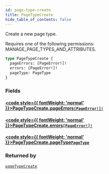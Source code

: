 ```yaml
---
id: page-type-create
title: PageTypeCreate
hide_table_of_contents: false
---
```








Create a new page type. 

Requires one of the following permissions: MANAGE_PAGE_TYPES_AND_ATTRIBUTES.

```graphql
type PageTypeCreate {
  pageErrors: [PageError!]!
  errors: [PageError!]!
  pageType: PageType
}
```


### Fields

#### [<code style={{ fontWeight: 'normal' }}>PageTypeCreate.<b>pageErrors</b></code>](#)<Bullet />[`[PageError!]!`](../../../developer/api-reference/objects/page-error) <Badge class="secondary" text="non-null"/> <Badge class="secondary" text="object"/>
> 
> 

#### [<code style={{ fontWeight: 'normal' }}>PageTypeCreate.<b>errors</b></code>](#)<Bullet />[`[PageError!]!`](../../../developer/api-reference/objects/page-error) <Badge class="secondary" text="non-null"/> <Badge class="secondary" text="object"/>
> 
> 

#### [<code style={{ fontWeight: 'normal' }}>PageTypeCreate.<b>pageType</b></code>](#)<Bullet />[`PageType`](../../../developer/api-reference/objects/page-type) <Badge class="secondary" text="object"/>
> 
> 



### Returned by

[`pageTypeCreate`](../../../developer/api-reference/mutations/page-type-create)  <Badge class="secondary" text="mutation"/>



